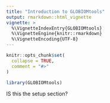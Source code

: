 ```yaml
---
title: "Introduction to GLOBIOMtools"
output: rmarkdown::html_vignette
vignette: >
  %\VignetteIndexEntry{GLOBIOMtools}
  %\VignetteEngine{knitr::rmarkdown}
  %\VignetteEncoding{UTF-8}
---
```


```r
knitr::opts_chunk$set(
  collapse = TRUE,
  comment = "#>"
)
```

```r
library(GLOBIOMtools)
```

IS this the setup section?
